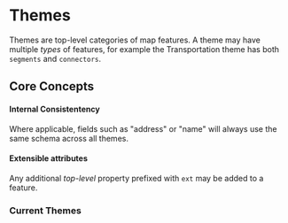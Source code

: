 
# Themes

Themes are top-level categories of map features. A theme may have
multiple _types_ of features, for example the Transportation theme has both `segments` and `connectors`.

## Core Concepts

#### Internal Consistentency
Where applicable, fields such as "address" or "name" will always use the same schema across all themes.

#### Extensible attributes
Any additional _top-level_ property prefixed with `ext` may be added to a feature.

### Current Themes

<DocCardList />
